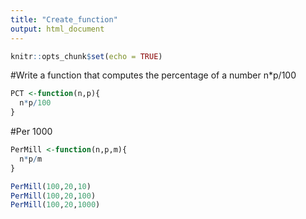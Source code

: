 ```yaml
---
title: "Create_function"
output: html_document
---
```


```r
knitr::opts_chunk$set(echo = TRUE)
```

#Write a function that computes the percentage of a number n*p/100

```r
PCT <-function(n,p){
  n*p/100
}
```

#Per 1000
```r
PerMill <-function(n,p,m){
  n*p/m
}

PerMill(100,20,10)
PerMill(100,20,100)
PerMill(100,20,1000)
```

